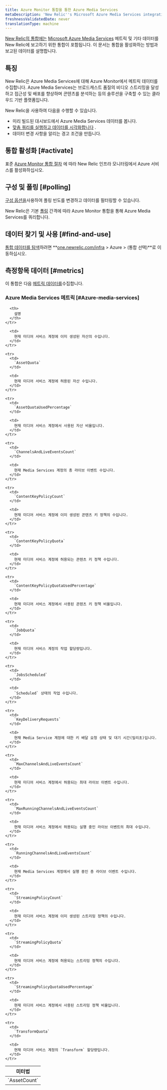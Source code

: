 ```yaml
---
title: Azure Monitor 통합을 통한 Azure Media Services
metaDescription: 'New Relic''s Microsoft Azure Media Services integration: what data it reports and how to enable it.'
freshnessValidatedDate: never
translationType: machine
---
```


[New Relic의 통합에는](/docs/infrastructure/integrations-getting-started/getting-started/introduction-infrastructure-integrations) [Microsoft Azure Media Services](https://learn.microsoft.com/en-us/azure/media-services) 메트릭 및 기타 데이터를 New Relic에 보고하기 위한 통합이 포함됩니다. 이 문서는 통합을 활성화하는 방법과 보고된 데이터를 설명합니다.

## 특징

New Relic은 Azure Media Services에 대해 Azure Monitor에서 메트릭 데이터를 수집합니다. Azure Media Services는 브로드캐스트 품질의 비디오 스트리밍을 달성하고 접근성 및 배포를 향상하며 콘텐츠를 분석하는 등의 솔루션을 구축할 수 있는 클라우드 기반 플랫폼입니다.

New Relic을 사용하여 다음을 수행할 수 있습니다.

* 미리 빌드된 대시보드에서 Azure Media Services 데이터를 봅니다.
* [맞춤 쿼리를 실행하고 데이터를 시각화합니다](/docs/infrastructure/integrations-getting-started/getting-started/use-integration-data-new-relic-insights) .
* 데이터 변경 사항을 알리는 경고 조건을 만듭니다.

## 통합 활성화 [#activate]

표준 [Azure Monitor 통합 절차](/docs/infrastructure/microsoft-azure-integrations/azure-integrations-list/azure-monitor) 에 따라 New Relic 인프라 모니터링에서 Azure 서비스를 활성화하십시오.

## 구성 및 폴링 [#polling]

[구성 옵션을](/docs/infrastructure/microsoft-azure-integrations/azure-integrations-list/azure-monitor/#settings)사용하여 폴링 빈도를 변경하고 데이터를 필터링할 수 있습니다.

New Relic은 기본 [폴링](/docs/infrastructure/microsoft-azure-integrations/azure-integrations-list/azure-monitor/#settings) 간격에 따라 Azure Monitor 통합을 통해 Azure Media Services를 쿼리합니다.

## 데이터 찾기 및 사용 [#find-and-use]

[통합 데이터를 탐색](/docs/infrastructure/integrations/find-use-infrastructure-integration-data)하려면 **[one.newrelic.com/infra](https://one.newrelic.com/infra) > Azure > (통합 선택)**로 이동하십시오.

## 측정항목 데이터 [#metrics]

이 통합은 다음 [메트릭 데이터를](/docs/infrastructure/integrations-getting-started/getting-started/understand-integration-data-data-types#metric)수집합니다.

### Azure Media Services 메트릭 [#Azure-media-services]

<table>
  <thead>
    <tr>
      <th style={{ width: "300px" }}>
        미터법
      </th>

      <th>
        설명
      </th>
    </tr>
  </thead>

  <tbody>
    <tr>
      <td>
        `AssetCount`
      </td>

      <td>
        현재 미디어 서비스 계정에 이미 생성된 자산의 수입니다.
      </td>
    </tr>

    <tr>
      <td>
        `AssetQuota`
      </td>

      <td>
        현재 미디어 서비스 계정에 허용된 자산 수입니다.
      </td>
    </tr>

    <tr>
      <td>
        `AssetQuotaUsedPercentage`
      </td>

      <td>
        현재 미디어 서비스 계정에서 사용된 자산 비율입니다.
      </td>
    </tr>

    <tr>
      <td>
        `ChannelsAndLiveEventsCount`
      </td>

      <td>
        현재 Media Services 계정의 총 라이브 이벤트 수입니다.
      </td>
    </tr>

    <tr>
      <td>
        `ContentKeyPolicyCount`
      </td>

      <td>
        현재 미디어 서비스 계정에 이미 생성된 콘텐츠 키 정책의 수입니다.
      </td>
    </tr>

    <tr>
      <td>
        `ContentKeyPolicyQuota`
      </td>

      <td>
        현재 미디어 서비스 계정에 허용되는 콘텐츠 키 정책 수입니다.
      </td>
    </tr>

    <tr>
      <td>
        `ContentKeyPolicyQuotaUsedPercentage`
      </td>

      <td>
        현재 미디어 서비스 계정에서 사용된 콘텐츠 키 정책 비율입니다.
      </td>
    </tr>

    <tr>
      <td>
        `JobQuota`
      </td>

      <td>
        현재 미디어 서비스 계정의 작업 할당량입니다.
      </td>
    </tr>

    <tr>
      <td>
        `JobsScheduled`
      </td>

      <td>
        `Scheduled` 상태의 작업 수입니다.
      </td>
    </tr>

    <tr>
      <td>
        `KeyDeliveryRequests`
      </td>

      <td>
        현재 Media Service 계정에 대한 키 배달 요청 상태 및 대기 시간(밀리초)입니다.
      </td>
    </tr>

    <tr>
      <td>
        `MaxChannelsAndLiveEventsCount`
      </td>

      <td>
        현재 미디어 서비스 계정에서 허용되는 최대 라이브 이벤트 수입니다.
      </td>
    </tr>

    <tr>
      <td>
        `MaxRunningChannelsAndLiveEventsCount`
      </td>

      <td>
        현재 미디어 서비스 계정에서 허용되는 실행 중인 라이브 이벤트의 최대 수입니다.
      </td>
    </tr>

    <tr>
      <td>
        `RunningChannelsAndLiveEventsCount`
      </td>

      <td>
        현재 Media Services 계정에서 실행 중인 총 라이브 이벤트 수입니다.
      </td>
    </tr>

    <tr>
      <td>
        `StreamingPolicyCount`
      </td>

      <td>
        현재 미디어 서비스 계정에 이미 생성된 스트리밍 정책의 수입니다.
      </td>
    </tr>

    <tr>
      <td>
        `StreamingPolicyQuota`
      </td>

      <td>
        현재 미디어 서비스 계정에 허용되는 스트리밍 정책의 수입니다.
      </td>
    </tr>

    <tr>
      <td>
        `StreamingPolicyQuotaUsedPercentage`
      </td>

      <td>
        현재 미디어 서비스 계정에서 사용된 스트리밍 정책 비율입니다.
      </td>
    </tr>

    <tr>
      <td>
        `TransformQuota`
      </td>

      <td>
        현재 미디어 서비스 계정의 `Transform` 할당량입니다.
      </td>
    </tr>
  </tbody>
</table>